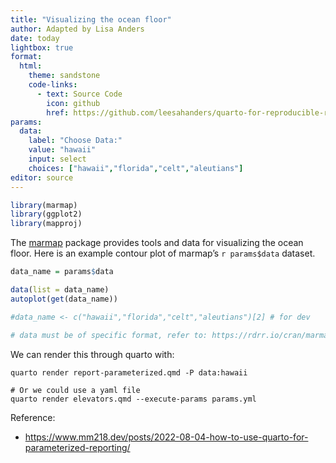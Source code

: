 ```yaml
---
title: "Visualizing the ocean floor"
author: Adapted by Lisa Anders
date: today
lightbox: true
format:
  html:
    theme: sandstone
    code-links:
      - text: Source Code
        icon: github
        href: https://github.com/leesahanders/quarto-for-reproducible-reporting-demo/tree/main/content-examples/report-parameterized
params:
  data: 
    label: "Choose Data:"
    value: "hawaii"
    input: select
    choices: ["hawaii","florida","celt","aleutians"]
editor: source
---
```


```r
library(marmap)
library(ggplot2)
library(mapproj)

```

The [marmap](https://cran.r-project.org/web/packages/marmap/index.html) package provides tools and data for visualizing the ocean floor. Here is an example contour plot of marmap's ``r params$data`` dataset.

```r
data_name = params$data

data(list = data_name)
autoplot(get(data_name))
```


```r

#data_name <- c("hawaii","florida","celt","aleutians")[2] # for dev

# data must be of specific format, refer to: https://rdrr.io/cran/marmap/man/hawaii.html 

```


We can render this through quarto with: 

```
quarto render report-parameterized.qmd -P data:hawaii

# Or we could use a yaml file
quarto render elevators.qmd --execute-params params.yml
```

Reference: 

- <https://www.mm218.dev/posts/2022-08-04-how-to-use-quarto-for-parameterized-reporting/>

